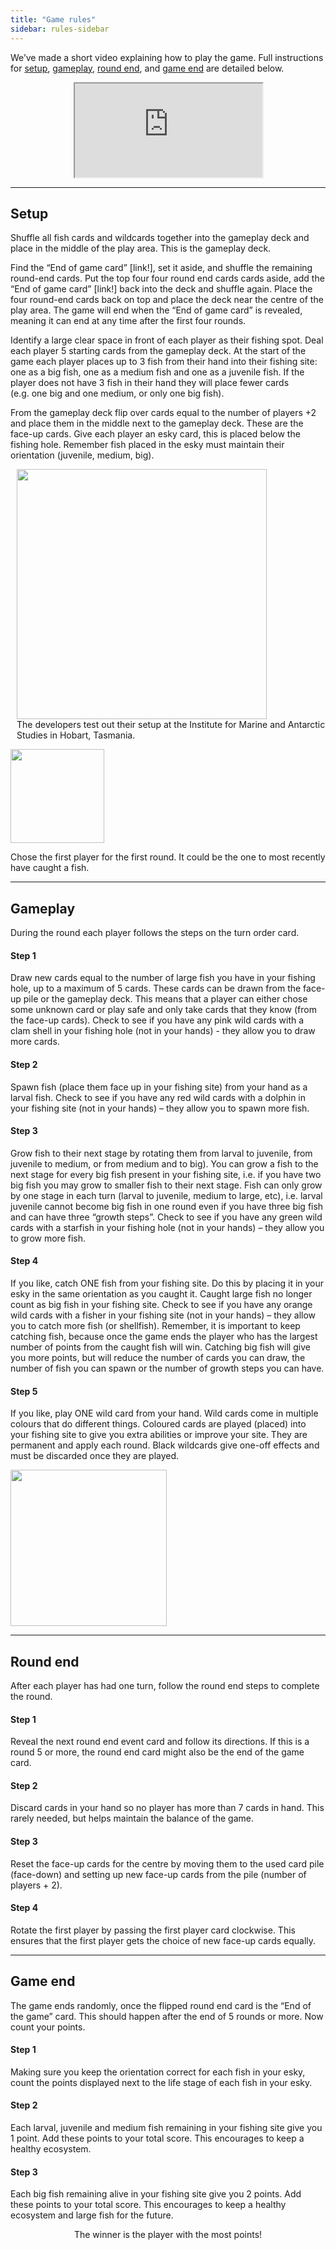 ```yaml
---
title: "Game rules"
sidebar: rules-sidebar
---
```


::: text-center
We've made a short video explaining how to play the game. Full instructions for [setup](#sec-setup), [gameplay](#sec-gameplay), [round end](#sec-round-end), and [game end](#sec-game-end) are detailed below.
:::

::: container
::: {.row .d-flex .max-width}
::: {.col .flex-width style="margin-left: 20%; margin-right: 20%;"}
::: {.ratio .ratio-16x9 width="100%"}
<iframe class=".embed-responsive-item" src="https://www.youtube.com/embed/nFu30n3d1dY?si=nKPmo70OC9PK7Wi7" title="BigFish rules" allowfullscreen>
</iframe>
:::
:::
:::
:::

------------------------------------------------------------------------

## Setup {#sec-setup}

::: container
::: {.row .d-flex .max-width}
::: {.col .align-self-center .flex-width}

Shuffle all fish cards and wildcards together into the gameplay deck and place in the middle of the play area. This is the gameplay deck.

Find the "End of game card" <bf>\[link!\]</bf>, set it aside, and shuffle the remaining round-end cards. Put the top four four round end cards cards aside, add the "End of game card" <bf>\[link!\]</bf> back into the deck and shuffle again. Place the four round-end cards back on top and place the deck near the centre of the play area. The game will end when the "End of game card" is revealed, meaning it can end at any time after the first four rounds.

Identify a large clear space in front of each player as their fishing spot. Deal each player 5 starting cards from the gameplay deck. At the start of the game each player places up to 3 fish from their hand into their fishing site: one as a big fish, one as a medium fish and one as a juvenile fish. If the player does not have 3 fish in their hand they will place fewer cards (e.g. one big and one medium, or only one big fish).

From the gameplay deck flip over cards equal to the number of players +2 and place them in the middle next to the gameplay deck. These are the face-up cards. Give each player an esky card, this is placed below the fishing hole. Remember fish placed in the esky must maintain their orientation (juvenile, medium, big).
:::

::: {.col .align-self-center .fixed-width style="margin-left:10px;"}
<img src="/images/setupPhoto.jpg" width="400px"/>
<figcaption>The developers test out their setup at the Institute for Marine and Antarctic Studies in Hobart, Tasmania.</figcaption>
:::
:::
:::


::: container
::: {.row .d-flex .max-width}
::: {.col .fixed-width .buffer-10}
<img src="/images/firstPlayer.jpg" width="150px"/>
:::

::: {.col .align-self-center .flex-width .buffer-10}
Chose the first player for the first round. It could be the one to most recently have caught a fish.
:::

:::
:::

------------------------------------------------------------------------

## Gameplay {#gameplay}

:::::: container
::::: {.row .d-flex .max-width}

:::: {.col .align-self-center .flex-width}

During the round each player follows the steps on the turn order card.

::: container
::: {.row .d-flex .max-width}
::: {.col-4 style="flex: 0 0 10%;"}
#### Step 1
:::

::: {.col-8 .flex-width}
Draw new cards equal to the number of large fish you have in your fishing hole, up to a maximum of 5 cards. These cards can be drawn from the face-up pile or the gameplay deck. This means that a player can either chose some unknown card or play safe and only take cards that they know (from the face-up cards). Check to see if you have any pink wild cards with a clam shell in your fishing hole (not in your hands) - they allow you to draw more cards.
:::
:::

::: {.row .d-flex .max-width}
::: {.col-4 style="flex: 0 0 10%;"}
#### Step 2
:::

::: {.col-8 .flex-width}
Spawn fish (place them face up in your fishing site) from your hand as a larval fish. Check to see if you have any red wild cards with a dolphin in your fishing site (not in your hands) -- they allow you to spawn more fish.
:::
:::

::: {.row .d-flex .max-width}
::: {.col-4 style="flex: 0 0 10%;"}
#### Step 3
:::

::: {.col-8 .flex-width}
Grow fish to their next stage by rotating them from larval to juvenile, from juvenile to medium, or from medium and to big). You can grow a fish to the next stage for every big fish present in your fishing site, i.e. if you have two big fish you may grow to smaller fish to their next stage. Fish can only grow by one stage in each turn (larval to juvenile, medium to large, etc), i.e. larval juvenile cannot become big fish in one round even if you have three big fish and can have three "growth steps". Check to see if you have any green wild cards with a starfish in your fishing hole (not in your hands) -- they allow you to grow more fish.
:::
:::

::: {.row .d-flex .max-width}
::: {.col-4 style="flex: 0 0 10%;"}
#### Step 4
:::

::: {.col-8 .flex-width}
If you like, catch ONE fish from your fishing site. Do this by placing it in your esky in the same orientation as you caught it. Caught large fish no longer count as big fish in your fishing site. Check to see if you have any orange wild cards with a fisher in your fishing site (not in your hands) -- they allow you to catch more fish (or shellfish). Remember, it is important to keep catching fish, because once the game ends the player who has the largest number of points from the caught fish will win. Catching big fish will give you more points, but will reduce the number of cards you can draw, the number of fish you can spawn or the number of growth steps you can have.
:::
:::

::: {.row .d-flex .max-width}
::: {.col-4 style="flex: 0 0 10%;"}
#### Step 5
:::

::: {.col-8 .flex-width}
If you like, play ONE wild card from your hand. Wild cards come in multiple colours that do different things. Coloured cards are played (placed) into your fishing site to give you extra abilities or improve your site. They are permanent and apply each round. Black wildcards give one-off effects and must be discarded once they are played.
:::
:::
:::

::::

:::: {.col .fixed-width .align-self-center}
<img src="/images/turnOrder.jpg" width="250px"/>
::::

::::: 
:::::: 



------------------------------------------------------------------------

## Round end {#round-end}

After each player has had one turn, follow the round end steps to complete the round.

::: container
::: {.row .d-flex .max-width}
::: {.col-4 style="flex: 0 0 10%;"}
#### Step 1
:::

::: {.col-8 .flex-width}
Reveal the next round end event card and follow its directions. If this is a round 5 or more, the round end card might also be the end of the game card.
:::
:::

::: {.row .d-flex .max-width}
::: {.col-4 style="flex: 0 0 10%;"}
#### Step 2
:::

::: {.col-8 .flex-width}
Discard cards in your hand so no player has more than 7 cards in hand. This rarely needed, but helps maintain the balance of the game.
:::
:::

::: {.row .d-flex .max-width}
::: {.col-4 style="flex: 0 0 10%;"}
#### Step 3
:::

::: {.col-8 .flex-width}
Reset the face-up cards for the centre by moving them to the used card pile (face-down) and setting up new face-up cards from the pile (number of players + 2).
:::
:::

::: {.row .d-flex .max-width}
::: {.col-4 style="flex: 0 0 10%;"}
#### Step 4
:::

::: {.col-8 .flex-width}
Rotate the first player by passing the first player card clockwise. This ensures that the first player gets the choice of new face-up cards equally.
:::

:::
:::

------------------------------------------------------------------------

## Game end {#game-end}

The game ends randomly, once the flipped round end card is the "End of the game" card. This should happen after the end of 5 rounds or more. Now count your points.

::: container
::: {.row .d-flex .max-width}
::: {.col-4 style="flex: 0 0 10%;"}
#### Step 1
:::

::: {.col-8 .flex-width}
Making sure you keep the orientation correct for each fish in your esky, count the points displayed next to the life stage of each fish in your esky.
:::
:::

::: {.row .d-flex .max-width}
::: {.col-4 style="flex: 0 0 10%;"}
#### Step 2
:::

::: {.col-8 .flex-width}
Each larval, juvenile and medium fish remaining in your fishing site give you 1 point. Add these points to your total score. This encourages to keep a healthy ecosystem.
:::
:::

::: {.row .d-flex .max-width}
::: {.col-4 style="flex: 0 0 10%;"}
#### Step 3
:::

::: {.col-8 .flex-width}
Each big fish remaining alive in your fishing site give you 2 points. Add these points to your total score. This encourages to keep a healthy ecosystem and large fish for the future.
:::
:::
:::

::: {.h3 style="text-align:center"}
The winner is the player with the most points!
:::
